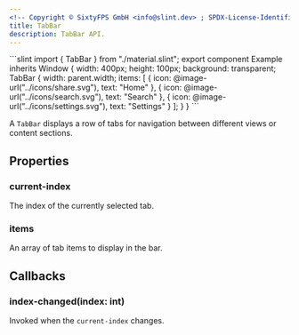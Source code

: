 ```yaml
---
<!-- Copyright © SixtyFPS GmbH <info@slint.dev> ; SPDX-License-Identifier: MIT -->
title: TabBar
description: TabBar API.
---
```



<CodeSnippetMD imagePath="/src/assets/generated/tabbar.png" scale="3" imageWidth="300" imageHeight="200" imageAlt="">
```slint
import { TabBar } from "./material.slint";
export component Example inherits Window {
    width: 400px;
    height: 100px;
    background: transparent;
    TabBar {
        width: parent.width;
        items: [
            { icon: @image-url("../icons/share.svg"), text: "Home" },
            { icon: @image-url("../icons/search.svg"), text: "Search" },
            { icon: @image-url("../icons/settings.svg"), text: "Settings" }
        ];
    }
}
```
</CodeSnippetMD>

A `TabBar` displays a row of tabs for navigation between different views or content sections.

## Properties

### current-index
<SlintProperty propName="current-index" typeName="int" propertyVisibility="in-out">
The index of the currently selected tab.
</SlintProperty>

### items
<SlintProperty propName="items" typeName="[struct]" structName="NavigationItem">
An array of tab items to display in the bar.
</SlintProperty>

## Callbacks

### index-changed(index: int)
Invoked when the `current-index` changes.